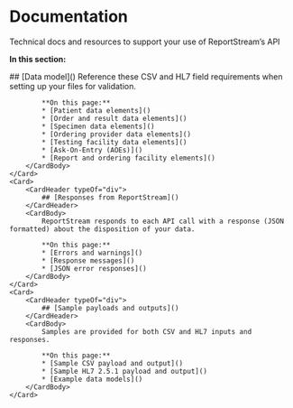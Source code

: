 
# Documentation

<p className="usa-intro text-base">Technical docs and resources to support your use of ReportStream’s API</p>

**In this section:**

<CardGroup>
    <Card>
        <CardHeader typeOf="div">
            ## [Data model]()
        </CardHeader>
        <CardBody>
            Reference these CSV and HL7 field requirements when setting up your files for validation.

            **On this page:**
            * [Patient data elements]()
            * [Order and result data elements]()
            * [Specimen data elements]()
            * [Ordering provider data elements]()
            * [Testing facility data elements]()
            * [Ask-On-Entry (AOEs)]()
            * [Report and ordering facility elements]()
        </CardBody>
    </Card>
    <Card>
        <CardHeader typeOf="div">
            ## [Responses from ReportStream]()
        </CardHeader>
        <CardBody>
            ReportStream responds to each API call with a response (JSON formatted) about the disposition of your data.

            **On this page:**
            * [Errors and warnings]()
            * [Response messages]()
            * [JSON error responses]()
        </CardBody>
    </Card>
    <Card>
        <CardHeader typeOf="div">
            ## [Sample payloads and outputs]()
        </CardHeader>
        <CardBody>
            Samples are provided for both CSV and HL7 inputs and responses.

            **On this page:**
            * [Sample CSV payload and output]()
            * [Sample HL7 2.5.1 payload and output]()
            * [Example data models]()
        </CardBody>
    </Card>
</CardGroup>